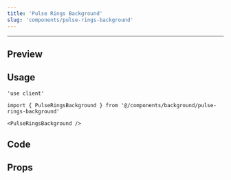 ```yaml
---
title: 'Pulse Rings Background'
slug: 'components/pulse-rings-background'
---
```


---


## Preview

<PreviewComponent>
  <PulseRingsBackground />
</PreviewComponent>

## Usage

```tsx
'use client'

import { PulseRingsBackground } from '@/components/background/pulse-rings-background'

<PulseRingsBackground />
```

## Code

<CodeSnippet componentPath="./src/components/background/pulse-rings-background.tsx" />

## Props

<AutoTypeTable
  path="./src/components/background/pulse-rings-background.tsx"
  name="PulseRingsBackgroundProps"
/>